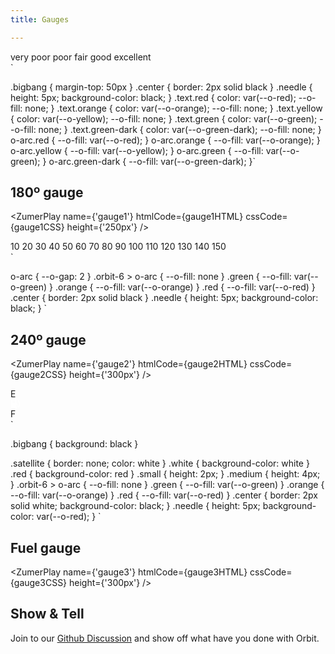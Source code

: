```yaml
---
title: Gauges

---
```



<div class="bigbang ">
  <div class="gravity-spot">
    <div class="orbit-5 range-180 from-270">
      <o-arc class="text red">very poor</o-arc>
      <o-arc class="text orange">poor</o-arc>
      <o-arc class="text yellow">fair</o-arc>
      <o-arc class="text green">good</o-arc>
      <o-arc class="text green-dark">excellent</o-arc>
    </div>
    <div class="orbit-4  range-180 from-270">
      <o-arc class="red"></o-arc>
      <o-arc class="orange"></o-arc>
      <o-arc class="yellow"></o-arc>
      <o-arc class="green"></o-arc>
      <o-arc class="green-dark"></o-arc>
    </div>
    <div class="orbit center">
      <div class="vector grow-1.6x outer-orbit needle"></div>
    </div>
  </div>
</div>`

.bigbang {
  margin-top: 50px
}
.center {
  border: 2px solid black
}
.needle {
  height: 5px; 
  background-color: black;
}
.text.red {
  color: var(--o-red);
  --o-fill: none;
}
.text.orange {
  color: var(--o-orange);
  --o-fill: none;
}
.text.yellow {
  color: var(--o-yellow);
  --o-fill: none;
}
.text.green {
  color: var(--o-green);
  --o-fill: none;
}
.text.green-dark {
  color: var(--o-green-dark);
  --o-fill: none;
}
o-arc.red {
  --o-fill: var(--o-red);
}
o-arc.orange {
  --o-fill: var(--o-orange);
}
o-arc.yellow {
  --o-fill: var(--o-yellow);
}
o-arc.green {
  --o-fill: var(--o-green);
}
o-arc.green-dark {
  --o-fill: var(--o-green-dark);
}`

## 180º gauge

<ZumerPlay name={'gauge1'}   htmlCode={gauge1HTML}  cssCode={gauge1CSS} height={'250px'} />

<div class="bigbang">
  <div class="gravity-spot">
    <div class="orbit-6 shrink-70  range-240 from-240">
      <o-arc>10</o-arc>
      <o-arc>20</o-arc>
      <o-arc>30</o-arc>
      <o-arc>40</o-arc>
      <o-arc>50</o-arc>
      <o-arc>60</o-arc>
      <o-arc>70</o-arc>
      <o-arc>80</o-arc>
      <o-arc>90</o-arc>
      <o-arc>100</o-arc>
      <o-arc>110</o-arc>
      <o-arc>120</o-arc>
      <o-arc>130</o-arc>
      <o-arc>140</o-arc>
      <o-arc>150</o-arc>
    </div>
    <div class="orbit-4  range-240 from-240">
      <o-arc class="grow-0.7x green"></o-arc>
      <o-arc class="grow-0.7x green"></o-arc>
      <o-arc class="grow-0.7x green"></o-arc>
      <o-arc class="grow-0.7x green"></o-arc>
      <o-arc class="grow-0.7x green"></o-arc>
      <o-arc class="grow-0.7x orange"></o-arc>
      <o-arc class="grow-0.7x orange"></o-arc>
      <o-arc class="grow-0.7x orange"></o-arc>
      <o-arc class="grow-0.7x orange"></o-arc>
      <o-arc class="grow-0.7x orange"></o-arc>
      <o-arc class="grow-0.7x red"></o-arc>
      <o-arc class="grow-0.7x red"></o-arc>
      <o-arc class="grow-0.7x red"></o-arc>
      <o-arc class="grow-0.7x red"></o-arc>
      <o-arc class="grow-0.7x red"></o-arc>
    </div>
    <div class="orbit center">
      <div class="vector grow-1.7x outer-orbit needle"></div>
    </div>
  </div>
</div>`

o-arc {
--o-gap: 2
}
.orbit-6 > o-arc {
--o-fill: none 
}
.green {
--o-fill: var(--o-green)
}
.orange {
--o-fill: var(--o-orange)
}
.red {
--o-fill: var(--o-red)
}
.center {
  border: 2px solid black
}
.needle {
  height: 5px; 
  background-color: black;
}
`


## 240º gauge

<ZumerPlay name={'gauge2'}   htmlCode={gauge2HTML}  cssCode={gauge2CSS} height={'300px'} />

<div class="bigbang">
  <div class="gravity-spot">
    <div class="orbit-4 range-90 from-270 fit-range">
      <div class="vector inner-orbit shrink-40 red medium"></div>
      <div class="vector inner-orbit shrink-60 red small"></div>
      <div class="vector inner-orbit shrink-40 white medium"></div>
      <div class="vector inner-orbit shrink-60 white small"></div>
      <div class="vector inner-orbit shrink-40 white medium"></div>
      <div class="vector inner-orbit shrink-60 white small"></div>
      <div class="vector inner-orbit shrink-40 white medium"></div>
      <div class="vector inner-orbit shrink-60 white small"></div>
      <div class="vector inner-orbit shrink-40 white medium"></div>
    </div>
    <div class="orbit-3 shrink-20 range-92 from-269 fit-range">
      <div class="satellite">E</div>
      <div class="satellite">
        <div class="capsule">
          <svg xmlns="http://www.w3.org/2000/svg" width="15" height="15" viewBox="0 0 512 512">
          <path fill="white" d="M32 64C32 28.7 60.7 0 96 0L256 0c35.3 0 64 28.7 64 64l0 192 8 0c48.6 0 88 39.4 88 88l0 32c0 13.3 10.7 24 24 24s24-10.7 24-24l0-154c-27.6-7.1-48-32.2-48-62l0-64L384 64c-8.8-8.8-8.8-23.2 0-32s23.2-8.8 32 0l77.3 77.3c12 12 18.7 28.3 18.7 45.3l0 13.5 0 24 0 32 0 152c0 39.8-32.2 72-72 72s-72-32.2-72-72l0-32c0-22.1-17.9-40-40-40l-8 0 0 144c17.7 0 32 14.3 32 32s-14.3 32-32 32L32 512c-17.7 0-32-14.3-32-32s14.3-32 32-32L32 64zM96 80l0 96c0 8.8 7.2 16 16 16l128 0c8.8 0 16-7.2 16-16l0-96c0-8.8-7.2-16-16-16L112 64c-8.8 0-16 7.2-16 16z"/>
          </svg>
        </div>
      </div>
      <div class="satellite">F</div>
    </div>
    <div class="orbit-0">
      <div class="vector grow-1.7x outer-orbit angle-290 needle"></div>
    </div>
    <div class="orbit-1 shrink-50 center"></div>
  </div>
</div>`

.bigbang {
  background: black
}

.satellite {
  border: none;
  color: white
}
.white {
  background-color: white
}
.red {
  background-color: red
}
.small {
  height: 2px;
}
.medium {
  height: 4px;
}
.orbit-6 > o-arc {
--o-fill: none 
}
.green {
--o-fill: var(--o-green)
}
.orange {
--o-fill: var(--o-orange)
}
.red {
--o-fill: var(--o-red)
}
.center {
  border: 2px solid white;
  background-color: black;
}
.needle {
  height: 5px; 
  background-color: var(--o-red);
}
`

## Fuel gauge

<ZumerPlay name={'gauge3'}   htmlCode={gauge3HTML}  cssCode={gauge3CSS} height={'300px'} />


## Show & Tell

Join to our [Github Discussion](https://github.com/zumerlab/orbit/discussions/15)  and show off what have you done with Orbit.


